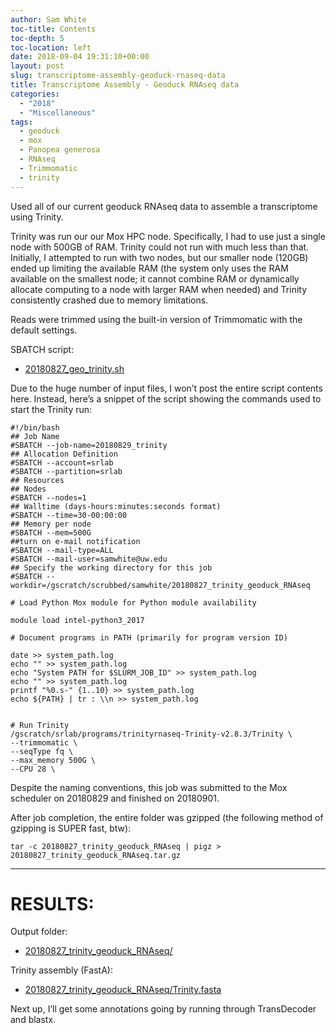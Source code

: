 ```yaml
---
author: Sam White
toc-title: Contents
toc-depth: 5
toc-location: left
date: 2018-09-04 19:31:10+00:00
layout: post
slug: transcriptome-assembly-geoduck-rnaseq-data
title: Transcriptome Assembly - Geoduck RNAseq data
categories:
  - "2018"
  - "Miscellaneous"
tags:
  - geoduck
  - mox
  - Panopea generosa
  - RNAseq
  - Trimmomatic
  - trinity
---
```


Used all of our current geoduck RNAseq data to assemble a transcriptome using Trinity.

Trinity was run our our Mox HPC node. Specifically, I had to use just a single node with 500GB of RAM. Trinity could not run with much less than that. Initially, I attempted to run with two nodes, but our smaller node (120GB) ended up limiting the available RAM (the system only uses the RAM available on the smallest node; it cannot combine RAM or dynamically allocate computing to a node with larger RAM when needed) and Trinity consistently crashed due to memory limitations.

Reads were trimmed using the built-in version of Trimmomatic with the default settings.

SBATCH script:





  * [20180827_geo_trinity.sh](https://owl.fish.washington.edu/Athaliana/20180827_trinity_geoduck_RNAseq/20180827_geo_trinity.sh)



Due to the huge number of input files, I won't post the entire script contents here. Instead, here's a snippet of the script showing the commands used to start the Trinity run:




    #!/bin/bash
    ## Job Name
    #SBATCH --job-name=20180829_trinity
    ## Allocation Definition
    #SBATCH --account=srlab
    #SBATCH --partition=srlab
    ## Resources
    ## Nodes
    #SBATCH --nodes=1
    ## Walltime (days-hours:minutes:seconds format)
    #SBATCH --time=30-00:00:00
    ## Memory per node
    #SBATCH --mem=500G
    ##turn on e-mail notification
    #SBATCH --mail-type=ALL
    #SBATCH --mail-user=samwhite@uw.edu
    ## Specify the working directory for this job
    #SBATCH --workdir=/gscratch/scrubbed/samwhite/20180827_trinity_geoduck_RNAseq

    # Load Python Mox module for Python module availability

    module load intel-python3_2017

    # Document programs in PATH (primarily for program version ID)

    date >> system_path.log
    echo "" >> system_path.log
    echo "System PATH for $SLURM_JOB_ID" >> system_path.log
    echo "" >> system_path.log
    printf "%0.s-" {1..10} >> system_path.log
    echo ${PATH} | tr : \\n >> system_path.log


    # Run Trinity
    /gscratch/srlab/programs/trinityrnaseq-Trinity-v2.8.3/Trinity \
    --trimmomatic \
    --seqType fq \
    --max_memory 500G \
    --CPU 28 \




Despite the naming conventions, this job was submitted to the Mox scheduler on 20180829 and finished on 20180901.

After job completion, the entire folder was gzipped (the following method of gzipping is SUPER fast, btw):



    tar -c 20180827_trinity_geoduck_RNAseq | pigz > 20180827_trinity_geoduck_RNAseq.tar.gz





* * *





# RESULTS:



Output folder:





  * [20180827_trinity_geoduck_RNAseq/](https://owl.fish.washington.edu/Athaliana/20180827_trinity_geoduck_RNAseq/)



Trinity assembly (FastA):



  * [20180827_trinity_geoduck_RNAseq/Trinity.fasta](https://owl.fish.washington.edu/Athaliana/20180827_trinity_geoduck_RNAseq/Trinity.fasta)



Next up, I'll get some annotations going by running through TransDecoder and blastx.

